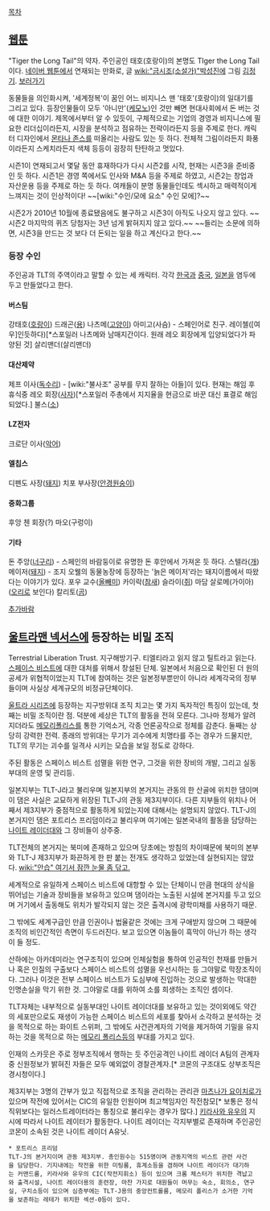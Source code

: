 [[목차]]
== [[웹툰]] ==
"Tiger the Long Tail"의 약자. 주인공인 태호(호랑이)의 본명도 TIger the Long Tail이다. [[네이버 웹툰]]에서 연재되는 만화로, 글 [[wiki:"금시조(소설가)"박성진]]에 그림 [[김정기]].
[http://comic.naver.com/webtoon/list.nhn?titleId=70045&menuType=&weekday= 보러가기]

동물들을 의인화시켜, '세계정복'이 꿈인 어느 비지니스 맨 '태호'(호랑이)의 일대기를 그리고 있다. 등장인물들이 모두 '아니만'([[케모노]])인 것만 빼면 현대사회에서 돈 버는 것에 대한 이야기. 제목에서부터 알 수 있듯이, 구체적으로는 기업의 경영과 비지니스에 필요한 리더십이라든지, 시장을 분석하고 점유하는 전략이라든지 등을 주제로 한다. 캐릭터 디자인에서 [[몬타나 존스]]를 떠올리는 사람도 있는 듯 하다. 전체적 그림이라든지 화풍이라든지 스케치라든지 색체 등등이 굉장히 탄탄하고 멋있다.

시즌1이 연재되고서 몇달 동안 휴재하다가 다시 시즌2를 시작, 현재는 시즌3을 준비중인 듯 하다.
시즌1은 경영 쪽에서도 인사와 M&A 등을 주제로 하였고, 시즌2는 창업과 자산운용 등을 주제로 하는 듯 하다. 여캐들이 분명 동물들인데도 섹시하고 매력적이게 느껴지는 것이 인상적이다! ~~[wiki:"수인/모에 요소" 수인 모에]?~~

시즌2가 2010년 10월에 종료됐음에도 불구하고 시즌3이 아직도 나오지 않고 있다. ~~시즌2 마지막의 퀴즈 당첨자는 3년 넘게 밝혀지지 않고 있다.~~ ~~들리는 소문에 의하면, 시즌3을 만드는 것 보다 더 돈되는 일을 하고 계신다고 한다.~~

=== 등장 수인 ===
주인공과 TLT의 주역이라고 말할 수 있는 세 캐릭터. 각각 [[한국]]과 [[중국]], [[일본]]을 염두에 두고 만들었다고 한다.
==== 버스팀 ====
강태호([[호랑이]])
드래곤([[용]])
나츠메([[고양이]])
아미고(사슴) - 스페인어로 친구.
레이첼([여우]인듯하다)[*스포일러 나츠메와 남매지간이다. 원래 레오 회장에게 입양되었다가 파양된 것]
살리맨더(살리맨더)

==== 대산제약 ====
제프 이사([[독수리]]) - [wiki:"불사조" 공부를 무지 잘하는 아들]이 있다. 현재는 해임 후 휴식중
레오 회장([[사자]])[*스포일러 주총에서 지지율을 현금으로 바꾼 대신 표결로 해임되었다.]
불스([[소]])

==== LZ전자 ====
크로단 이사([[악어]])

==== 엘칩스 ====
디펜도 사장([[돼지]])
치포 부사장([[안경원숭이]])

==== 중화그룹 ====
후앙 첸 회장(?)
마오(구렁이)

==== 기타 ====
돈 주앙([[너구리]]) - 스페인의 바람둥이로 유명한 돈 후안에서 가져온 듯 하다.
스텔라([[개]])
메이저([[돼지]]) - 조지 오웰의 동물농장에 등장하는 '늙은 메이저'라는 돼지이름에서 따왔다는 이야기가 있다.
포우 교수([[올빼미]])
카이락([[참새]])
슬라이([[쥐]])
마담 살로메(가이아)([[오리]]로 보인다)
칼리토([[곰]])

[[추가바람]]

== [[울트라맨 넥서스]]에 등장하는 비밀 조직 ==
Terrestrial Liberation Trust. 지구해방기구. 티엘티라고 읽지 않고 틸트라고 읽는다.
[[스페이스 비스트]]에 대한 대처를 위해서 창설된 단체. 일본에서 처음으로 확인된 더 원의 공세가 위협적이었는지 TLT에 참여하는 것은 일본정부뿐만이 아니라 세계각국의 정부들이며 사실상 세계규모의 비정규단체이다.

[[울트라 시리즈]]에 등장하는 지구방위대 조직 치고는 몇 가지 독자적인 특징이 있는데, 첫째는 비밀 조직이란 점. 덕분에 세상은 TLT의 활동을 전혀 모른다. 그나마 정체가 알려지더라도 [[메모리폴리스]]를 통한 기억소거, 각종 언론공작으로 정체를 감춘다. 둘째는 상당히 강력한 전력. 종래의 방위대는 무기가 괴수에게 치명타를 주는 경우가 드물지만, TLT의 무기는 괴수를 일격사 시키는 모습을 보일 정도로 강하다.   

주된 활동은 스페이스 비스트 섬멸을 위한 연구, 그것을 위한 장비의 개발, 그리고 실동부대의 운영 및 관리등.

일본지부는 TLT-J라고 불리우며 일본지부의 본거지는 관동의 한 산골에 위치한 댐이며 이 댐은 사실은 교묘하게 위장된 TLT-J의 관동 제3지부이다. 다른 지부들의 위치나 어째서 제3지부가 중점적으로 활동하게 되었는지에 대해서는 설명되지 않았다. TLT-J의 본거지인 댐은 포트리스 프리덤이라고 불리우며 여기에는 일본국내의 활동을 담당하는 [[나이트 레이더]]대와 그 장비들이 상주중.

TLT전체의 본거지는 북미에 존재하고 있으며 당초에는 방침의 차이때문에 북미의 본부와 TLT-J 제3지부가 화끈하게 한 판 붙는 전개도 생각하고 있었는데 실현되지는 않았다. [[wiki:"안습" 여기서 잠깐 눈물 좀 닦고.]]

세계적으로 유일하게 스페이스 비스트에 대항할 수 있는 단체이니 만큼 현대의 상식을 뛰어넘는 기술과 장비들을 보유하고 있으며 댐이라는 노출된 시설에 본거지를 두고 있으며 거기에서 출동해도 위치가 발각되지 않는 것은 출격시에 광학미채를 사용하기 때문.

그 밖에도 세계구급인 만큼 인권이나 법율같은 것에는 크게 구애받지 않으며 그 때문에 조직의 비인간적인 측면이 두드러진다. 보고 있으면 이놈들이 흑막이 아닌가 하는 생각이 들 정도.

산하에는 아카데미라는 연구조직이 있으며 인체실험을 통하여 인공적인 천재를 만들거나 혹은 인질의 구출보다 스페이스 비스트의 섬멸을 우선시하는 등 그야말로 막장조직이다. 그러나 이것은 전부 스페이스 비스트가 도심부에 진입하는 것으로 발생하는 막대한 인명손실을 막기 위한 것. 그야말로 대를 위하여 소를 희생하는 조직인 셈이다.

TLT자체는 내부적으로 실동부대인 나이트 레이더대를 보유하고 있는 것이외에도 약간의 세포만으로도 재생이 가능한 스페이스 비스트의 세포를 찾아서 소각하고 분석하는 것을 목적으로 하는 화이트 스위퍼, 그 밖에도 사건관계자의 기억을 제거하여 기밀을 유지하는 것을 목적으로 하는 [[메모리 폴리스]]등의 부대를 가지고 있다.

인재의 스카웃은 주로 정부조직에서 행하는 듯 주인공격인 나이트 레이더 A팀의 관계자 중 신원정보가 밝혀진 자들은 모두 예외없이 경찰관계자.[* 코몬의 구조대도 상부조직은 경시청이다.]

제3지부는 3명의 간부가 있고 직접적으로 조직을 관리하는 관리관 [[마츠나가 요이치로]]가 있으며 작전에 있어서는 CIC의 유일한 인원이며 최고책임자인 작전참모[* 보통은 정식직위보다는 일러스트레이터라는 통칭으로 불리우는 경우가 많다.] [[키라사와 유우]]의 지시에 따라서 나이트 레이터가 활동한다. 나이트 레이더는 각지부별로 존재하며 주인공인 코몬이 소속된 것은 나이트 레이더 A유닛.
 
 * 포트리스 프리덤
 TLT-J의 본거지이며 관동 제3지부. 총인원수는 515명이며 관동지역의 비스트 관련 사건을 담당한다. 기지내에는 작전을 위한 미팅룸, 휴계소등을 겸하며 나이트 레이더가 대기하는 커맨드룸, 키라사와 유우의 CIC(작전지휘소) 등이 있으며 크롬 체스터가 위치한 격납고와 출격시설, 나이트 레이더용의 훈련장, 마찬 가지로 대원들이 머무는 숙소, 회의소, 연구실, 구치소등이 있으며 심층부에는 TLT-J용의 중앙컨트롤룸, 메모리 폴리스가 소거한 기억을 보존하는 레테가 위치한 섹션-0등이 있다.
